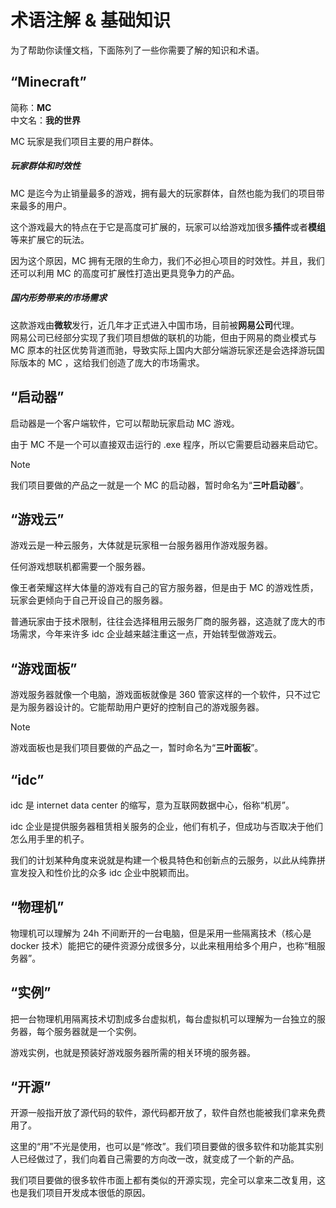 # 术语注解 & 基础知识
为了帮助你读懂文档，下面陈列了一些你需要了解的知识和术语。

## “Minecraft”  
简称：**MC**  
中文名：**我的世界**  

MC 玩家是我们项目主要的用户群体。  

##### 玩家群体和时效性  

MC 是迄今为止销量最多的游戏，拥有最大的玩家群体，自然也能为我们的项目带来最多的用户。  

这个游戏最大的特点在于它是高度可扩展的，玩家可以给游戏加很多**插件**或者**模组**等来扩展它的玩法。  

因为这个原因，MC 拥有无限的生命力，我们不必担心项目的时效性。并且，我们还可以利用 MC 的高度可扩展性打造出更具竞争力的产品。  

##### 国内形势带来的市场需求
这款游戏由**微软**发行，近几年才正式进入中国市场，目前被**网易公司**代理。  
网易公司已经部分实现了我们项目想做的联机的功能，但由于网易的商业模式与 MC 原本的社区优势背道而驰，导致实际上国内大部分端游玩家还是会选择游玩国际版本的 MC ，这给我们创造了庞大的市场需求。  

## “启动器”
启动器是一个客户端软件，它可以帮助玩家启动 MC 游戏。  

由于 MC 不是一个可以直接双击运行的 .exe 程序，所以它需要启动器来启动它。

> [!note]
>
> 我们项目要做的产品之一就是一个 MC 的启动器，暂时命名为“**三叶启动器**”。
## “游戏云”
游戏云是一种云服务，大体就是玩家租一台服务器用作游戏服务器。  

任何游戏想联机都需要一个服务器。  

像王者荣耀这样大体量的游戏有自己的官方服务器，但是由于 MC 的游戏性质，玩家会更倾向于自己开设自己的服务器。  

普通玩家由于技术限制，往往会选择租用云服务厂商的服务器，这造就了庞大的市场需求，今年来许多 idc 企业越来越注重这一点，开始转型做游戏云。  

## “游戏面板”
游戏服务器就像一个电脑，游戏面板就像是 360 管家这样的一个软件，只不过它是为服务器设计的。它能帮助用户更好的控制自己的游戏服务器。  
> [!note]
>
> 游戏面板也是我们项目要做的产品之一，暂时命名为“**三叶面板**”。

## “idc”  
idc 是 internet data center 的缩写，意为互联网数据中心，俗称“机房”。  

idc 企业是提供服务器租赁相关服务的企业，他们有机子，但成功与否取决于他们怎么用手里的机子。  

我们的计划某种角度来说就是构建一个极具特色和创新点的云服务，以此从纯靠拼宣发投入和性价比的众多 idc 企业中脱颖而出。  

## “物理机”
物理机可以理解为 24h 不间断开的一台电脑，但是采用一些隔离技术（核心是 docker 技术）能把它的硬件资源分成很多分，以此来租用给多个用户，也称“租服务器”。  

## “实例”
把一台物理机用隔离技术切割成多台虚拟机，每台虚拟机可以理解为一台独立的服务器，每个服务器就是一个实例。  

游戏实例，也就是预装好游戏服务器所需的相关环境的服务器。  

## “开源”
开源一般指开放了源代码的软件，源代码都开放了，软件自然也能被我们拿来免费用了。  

这里的“用”不光是使用，也可以是“修改”。我们项目要做的很多软件和功能其实别人已经做过了，我们向着自己需要的方向改一改，就变成了一个新的产品。  

我们项目要做的很多软件市面上都有类似的开源实现，完全可以拿来二改复用，这也是我们项目开发成本很低的原因。  

